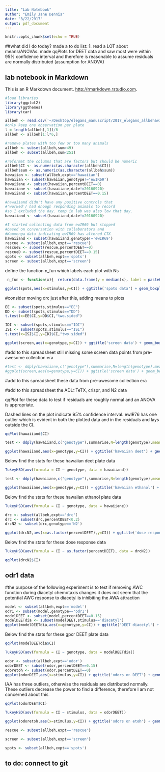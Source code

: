 ```yaml
---
title: "Lab Notebook"
author: "Emily Jane Dennis"
date: "3/22/2017"
output: pdf_document
---
```


```r
knitr::opts_chunk$set(echo = TRUE)
```

##what did I do today?
made a to do list:
1. read a LOT about means/ANOVAs. made qqPlots for DEET data and saw most were within 95% confidence interval and therefore is reasonable to assume residuals are normally distributed (assumption for ANOVA)

## lab notebook in Markdown

This is an R Markdown document.  <http://rmarkdown.rstudio.com>.

```r
#load libraries
library(ggplot2)
library(ggthemes)
library(car)

allbeh <- read.csv('~/Desktop/elegans_manuscript/2017_elegans_allbehavior.csv',sep="\t")
#only keep one observation per plate
l = length(allbeh[,1])/6
allbeh <- allbeh[1:l*6,]

#remove plates with too few or too many animals
allbeh <- subset(allbeh,sum>49)
allbeh <- subset(allbeh,sum<251)

#reformat the columns that are factors but should be numeric
allbeh$CI <- as.numeric(as.character(allbeh$CI))
allbeh$sum <- as.numeric(as.character(allbeh$sum))
hawaiian <- subset(allbeh,expt=='hawaiian')
hawaiian <- subset(hawaiian,genotype!='ewIR69')
hawaiiane <- subset(hawaiian,percentDEET==0)
hawaiiane <- subset(hawaiiane,date!=20160920)
hawaiiand <- subset(hawaiian,percentDEET==0.15)

#hawaiiand didn't have any positive controls that
#'worked'/ had enough responding animals to record
#so I excluded the day. temp in lab was also low that day.
hawaiiand <- subset(hawaiiand,date!=20160920)

#I started collecting data from ewIR69 but stopped
#based on conversation with collaborators and
#Kammenga data indicating ewIR69 has altered CTX
hawaiiand <- subset(hawaiiand,genotype!='ewIR69')
rescue <- subset(allbeh,expt=='rescue')
rescueE <- subset(rescue,percentDEET==0)
rescueD <- subset(rescue,percentDEET==0.15)
spots <- subset(allbeh,expt=='spots')
screen <- subset(allbeh,expt=='screen')

```

define the function n_fun which labels each plot with Ns
```r
 n_fun <- function(x){  return(data.frame(y = median(x), label = paste0(" ",length(x))))}
```


```r

ggplot(spots,aes(x=stimulus,y=CI)) + ggtitle('spots data') + geom_boxplot(outlier.shape=NA,coef=0) + geom_jitter(width=0.2,height=0) + theme_tufte() + ylim(-1,1) + geom_hline(yintercept=0) + stat_summary(fun.data = n_fun,geom='text',position='fill',aes(ymax=.99,ymin=0.98))

```

#consider moving drc just after this, adding means to plots
```r
EE <- subset(spots,stimulus=="EE")
DD <- subset(spots,stimulus=="DD")
t.test(x=EE$CI,y=DD$CI,"two.sided")

IDI <- subset(spots,stimulus=="IDI")
ISI <- subset(spots,stimulus=="ISI")
t.test(x=ISI$CI,y=IDI$CI,"two.sided")

```



```r
ggplot(screen,aes(x=genotype,y=CI)) + ggtitle('screen data') + geom_boxplot(outlier.shape=NA,coef=0) + geom_jitter(width=0.2,height=0) + theme_tufte() + ylim(-1,1) + geom_hline(yintercept=0) + stat_summary(fun.data = n_fun,geom='text',position='fill',aes(ymax=.99,ymin=0.98))

```

#add to this spreadsheet still missing some screen data points from pre-awesome collection era

```r
#test <- ddply(hawaiiane,c("genotype"),summarise,N=length(genotype),mean=mean(CI),sd=sd(CI),se=sd/sqrt(N))
#ggplot(screen,aes(x=genotype,y=CI)) + ggtitle('screen data') + geom_boxplot(data=test,aes(x=genotype,y=mean)) + geom_jitter(width=0.2,height=0) + theme_tufte() + ylim(-1,1) + geom_hline(yintercept=0) + stat_summary(fun.data = n_fun,geom='text',position='fill',aes(ymax=.99,ymin=0.98))

```

#add to this spreadsheet these data from pre-awesome collection era

#add to this spreadsheet the ADL::TeTX, crispr, and N2 data

qqPlot for these data to test if residuals are roughly normal and an ANOVA is appropriate. 

Dashed lines on the plot indicate 95% confidence interval. ewIR76 has one outlier which is evident in both the plotted data and in the residuals and lays outside the CI. 
```r

qqPlot(hawaiiand$CI)

```

```r
test <- ddply(hawaiiand,c("genotype"),summarise,N=length(genotype),mean=mean(CI),sd=sd(CI),se=sd/sqrt(N))

ggplot(hawaiiand,aes(x=genotype,y=CI)) + ggtitle('hawaiian deet') + geom_boxplot(data=test,aes(x=genotype,y=mean)) + geom_jitter(width=0.2,height=0) + theme_tufte() + ylim(-1,1) + geom_hline(yintercept=0) + stat_summary(fun.data = n_fun,geom='text',position='fill',aes(ymax=.99,ymin=0.98))

```

Below find the stats for these hawaiian deet plate data

```r

TukeyHSD(aov(formula = CI ~ genotype, data = hawaiiand))

```


```r

test <- ddply(hawaiiane,c("genotype"),summarise,N=length(genotype),mean=mean(CI),sd=sd(CI),se=sd/sqrt(N))

ggplot(hawaiiane,aes(x=genotype,y=CI)) + ggtitle('hawaiian ethanol') + geom_boxplot(test,aes(x=genotype,y=mean)) + geom_jitter(width=0.2,height=0) + theme_tufte() + ylim(-1,1) + geom_hline(yintercept=0) + stat_summary(fun.data = n_fun,geom='text',position='fill',aes(ymax=.99,ymin=0.98))
```

Below find the stats for these hawaiian ethanol plate data

```r

TukeyHSD(aov(formula = CI ~ genotype, data = hawaiiane))
```


```r
drc <- subset(allbeh,expt=='drc')
drc <- subset(drc,percentDEET<0.2)
drcN2 <- subset(drc,genotype=='N2')

ggplot(drcN2,aes(x=as.factor(percentDEET),y=CI)) + ggtitle('dose response curve') + geom_boxplot(outlier.shape=NA,coef=0) + geom_jitter(width=0.2,height=0) + theme_tufte() + ylim(-1,1) + geom_hline(yintercept=0) + stat_summary(fun.data = n_fun,geom='text',position='fill',aes(ymax=.99,ymin=0.98))
```

Below find the stats for these dose response data

```r

TukeyHSD(aov(formula = CI ~ as.factor(percentDEET), data = drcN2))

qqPlot(drcN2$CI)

```



## odr1 data
#the purpose of the following experiment is to test if removing AWC function during diacetyl chemotaxis changes
it does not seem that the potential AWC response to diacetyl is inhibiting the AWA attraction



```r
model <- subset(allbeh,expt=='model')
odr1 <- subset(model,genotype=='odr1')
modelDEET <- subset(model,percentDEET==0.15)
modelDEETdia <- subset(modelDEET,stimulus=='diacetyl')
ggplot(modelDEETdia,aes(x=genotype,y=CI)) + ggtitle('DEET diacetyl') + geom_boxplot(outlier.shape=NA,coef=0) + geom_jitter(width=0.2,height=0) + theme_tufte() + ylim(-1,1) + geom_hline(yintercept=0) + stat_summary(fun.data = n_fun,geom='text',position='fill',aes(ymax=.99,ymin=0.98))

```

Below find the stats for these gpcr DEET plate data
```r

qqPlot(modelDEETdia$CI)

TukeyHSD(aov(formula = CI ~ genotype, data = modelDEETdia))
```











```r

odor <- subset(allbeh,expt=='odor')
odorDEET <- subset(odor,percentDEET==0.15)
odoretoh <- subset(odor,percentDEET==0)
ggplot(odorDEET,aes(x=stimulus,y=CI)) + ggtitle('odors on DEET') + geom_boxplot(outlier.shape=NA,coef=0) + geom_jitter(width=0.2,height=0) + theme_tufte() + ylim(-1,1) + geom_hline(yintercept=0) + stat_summary(fun.data = n_fun,geom='text',position='fill',aes(ymax=.99,ymin=0.98))
```

IAA has three outliers, otherwise the residuals are distributed normally. These outliers decrease the power to find a difference, therefore I am not concerned about this.

```r
qqPlot(odorDEET$CI)

TukeyHSD(aov(formula = CI ~ stimulus, data = odorDEET))
```

```r
ggplot(odoretoh,aes(x=stimulus,y=CI)) + ggtitle('odors on etoh') + geom_boxplot(outlier.shape=NA,coef=0) + geom_jitter(width=0.2,height=0) + theme_tufte() + ylim(-1,1) + geom_hline(yintercept=0) + stat_summary(fun.data = n_fun,geom='text',position='fill',aes(ymax=.99,ymin=0.98))
```



```r

rescue <- subset(allbeh,expt=='rescue')
```

```r

screen <- subset(allbeh,expt=='screen')
```


```r

spots <- subset(allbeh,expt=='spots')

```





## to do: connect to git
